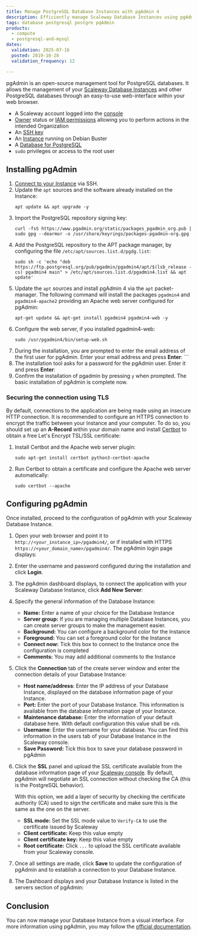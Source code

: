```yaml
---
title: Manage PostgreSQL Database Instances with pgAdmin 4
description: Efficiently manage Scaleway Database Instances using pgAdmin 4's web interface for optimal performance and security.
tags: database postgresql postgre pqAdmin
products:
  - compute
  - postgresql-and-mysql
dates:
  validation: 2025-07-16
  posted: 2019-10-28
  validation_frequency: 12

---
```




pgAdmin is an open-source management tool for PostgreSQL databases. It allows the management of your [Scaleway Database Instances](https://www.scaleway.com/en/database/) and other PostgreSQL databases through an easy-to-use web-interface within your web browser.

<Requirements />

- A Scaleway account logged into the [console](https://console.scaleway.com)
- [Owner](/iam/concepts/#owner) status or [IAM permissions](/iam/concepts/#permission) allowing you to perform actions in the intended Organization
- An [SSH key](/organizations-and-projects/how-to/create-ssh-key/)
- An [Instance](/instances/how-to/create-an-instance/) running on Debian Buster
- A [Database for PostgreSQL](https://www.scaleway.com/en/database/)
- `sudo` privileges or access to the root user

## Installing pgAdmin

1. [Connect to your Instance](/instances/how-to/connect-to-instance/) via SSH.
2. Update the `apt` sources and the software already installed on the Instance:
    ```
    apt update && apt upgrade -y
    ```
3. Import the PostgreSQL repository signing key:
    ```
    curl -fsS https://www.pgadmin.org/static/packages_pgadmin_org.pub | sudo gpg --dearmor -o /usr/share/keyrings/packages-pgadmin-org.gpg
    ```
4. Add the PostgreSQL repository to the APT package manager, by configuring the file `/etc/apt/sources.list.d/pgdg.list`:
    ```
    sudo sh -c 'echo "deb https://ftp.postgresql.org/pub/pgadmin/pgadmin4/apt/$(lsb_release -cs) pgadmin4 main" > /etc/apt/sources.list.d/pgadmin4.list && apt update'
    ```
5. Update the `apt` sources and install pgAdmin 4 via the `apt` packet-manager. The following command will install the packages `pgadmin4` and `pgadmin4-apache2` providing an Apache web server configured for pgAdmin:
    ```
    apt-get update && apt-get install pgadmin4 pgadmin4-web -y
    ```
6. Configure the web server, if you installed pgadmin4-web:
    ```
    sudo /usr/pgadmin4/bin/setup-web.sh
    ```
7. During the installation, you are prompted to enter the email address of the first user for pgAdmin. Enter your email address and press **Enter**:  ```
8. The installation tool asks for a password for the pgAdmin user. Enter it and press **Enter**:
9. Confirm the installation of pgadmin by pressing `y` when prompted. The basic installation of pgAdmin is complete now.

### Securing the connection using TLS

By default, connections to the application are being made using an insecure HTTP connection. It is recommended to configure an HTTPS connection to encrypt the traffic between your Instance and your computer. To do so, you should set up an **A-Record** within your domain name and install [Certbot](https://certbot.eff.org/) to obtain a free Let's Encrypt TSL/SSL certificate:

1. Install Certbot and the Apache web server plugin:
    ```
    sudo apt-get install certbot python3-certbot-apache
    ```
2. Run Certbot to obtain a certificate and configure the Apache web server automatically:
    ```
    sudo certbot --apache
    ```

## Configuring pgAdmin

Once installed, proceed to the configuration of pgAdmin with your Scaleway Database Instance.

1. Open your web browser and point it to `http://<your_instance_ip>/pgadmin4/`, or if installed with HTTPS `https://<your_domain_name>/pgadmin4/`. The pgAdmin login page displays:
    <Lightbox image={image} alt="" />
2. Enter the username and password configured during the installation and click **Login**.
3. The pgAdmin dashboard displays, to connect the application with your Scaleway Database Instance, click **Add New Server**:
    <Lightbox image={image2} alt="" />
4. Specify the general information of the Database Instance:
    <Lightbox image={image3} alt="" />

    * **Name:** Enter a name of your choice for the Database Instance
    * **Server group:** If you are managing multiple Database Instances, you can create server groups to make the management easier.
    * **Background:** You can configure a background color for the Instance
    * **Foreground:** You can set a foreground color for the Instance
    * **Connect now:** Tick this box to connect to the Instance once the configuration is completed
    * **Comments:** You may add additional comments to the Instance
5. Click the **Connection** tab of the create server window and enter the connection details of your Database Instance:
    <Lightbox image={image4} alt="" />

   * **Host name/address**: Enter the IP address of your Database Instance, displayed on the database information page of your Instance.
   * **Port:** Enter the port of your Database Instance. This information is available from the database information page of your Instance.
   * **Maintenance database:** Enter the information of your default database here. With default configuration this value shall be `rdb`.
   * **Username**: Enter the username for your database. You can find this information in the users tab of your Database Instance in the Scaleway console.
   * **Save Password:** Tick this box to save your database password in pgAdmin
6. Click the **SSL** panel and upload the SSL certificate available from the database information page of your [Scaleway console](https://console.scaleway.com/rdb/). By default, pgAdmin will negotiate an SSL connection without checking the CA (this is the PostgreSQL behavior).

    With this option, we add a layer of security by checking the certificate authority (CA) used to sign the certificate and make sure this is the same as the one on the server.
    <Lightbox image={image5} alt="" />

    * **SSL mode:** Set the SSL mode value to `Verify-CA` to use the certificate issued by Scaleway
    * **Client certificate:** Keep this value empty
    * **Client certificate key:** Keep this value empty
    * **Root certificate:** Click `...` to upload the SSL certificate available from your Scaleway console.
7. Once all settings are made, click **Save** to update the configuration of pgAdmin and to establish a connection to your Database Instance.
8. The Dashboard displays and your Database Instance is listed in the servers section of pgAdmin:
    <Lightbox image={image6} alt="" />

## Conclusion

You can now manage your Database Instance from a visual interface. For more information using pgAdmin, you may follow the [official documentation](https://www.pgadmin.org/docs/pgadmin4/development/release_notes_4_16.html).